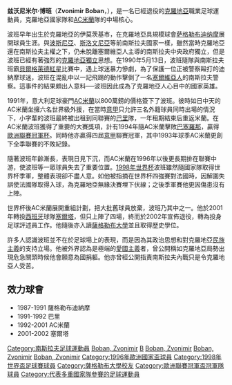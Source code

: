 {{Infobox football biography
| name           = 茲沃尼米爾·波班<br>Zvonimir Boban
| image          = Zvonimir Boban.jpg
| image_size     = 200px
| caption        = 2008年的波班
| fullname       = 茲沃尼米爾·波班
| birth_date     = {{birth date and age|1968|10|08|df=y}}
| birth_place    = [[南斯拉夫社會主義聯邦共和國|南斯拉夫]][[伊莫茨基|伊莫茨基]]
| height         = {{convert|1.85|m|ftin|abbr=on}}
| position       = [[中場|中場]]
| currentclub    =
| youthyears1 = 1978–1981 | youthclubs1 = Mračaj Runović
| youthyears2 = 1981–1982 | youthclubs2 = [[HNK_Hajduk_Split_Academy|Hajduk Split]]
| youthyears3 = 1983–1985 | youthclubs3 = [[薩格勒布迪納摩|薩格勒布迪納摩]]
| years1  = 1985–1991 | clubs1  = [[薩格勒布迪納摩|薩格勒布迪納摩]]  | caps1  = 109 | goals1  = 45
| years2  = 1991–2001 | clubs2  = [[AC米蘭|AC米蘭]]                 | caps2  = 178 | goals2  = 21
| years3  = 1991–1992 | clubs3  = → [[巴里|巴里]] (外借)          | caps3  = 17  | goals3  = 2
| years4  = 2001 | clubs4  = → [[塞爾塔|塞爾塔]] (外借)| caps4  = 4   | goals4  = 0
| totalcaps  = 308          | totalgoals  = 68
| nationalyears1 = 1987 | nationalteam1 = [[南斯拉夫20歲以下足球隊|南斯拉夫U20]] | nationalcaps1 = 6 |nationalgoals1 = 3
| nationalyears2 = 1988–1991 | nationalteam2 = [[南斯拉夫|南斯拉夫]] | nationalcaps2 = 7 |nationalgoals2 = 1
| nationalyears3 = 1990–1999 | nationalteam3 = [[克羅地亞國家足球隊|克羅地亞]] | nationalcaps3 = 51 |nationalgoals3 = 12
| medaltemplates  =
{{MedalCompetition|Competitor for {{fbu|20|YUG}}}}
{{MedalGold  | [[FIFA_U-20_世界盃|FIFA U-20 世界盃]]|[[1987年FIFA世界青年錦標賽|1987]]}}
{{MedalSilver| [[UEFA歐洲21歲以下足球錦標賽|UEFA U-21 Euro]]|[[1990年UEFA歐洲21歲以下足球錦標賽|1990]]}}
{{MedalCompetition|Competitor for {{fb|CRO}}}}
{{MedalBronze  | [[FIFA世界盃|FIFA世界盃]]|[[1998FIFA世界盃|1998]]}}
}}
{{noteTA
|1=zh-hans:博班;zh-hk:波班;zh-tw:博班;
}}

'''兹沃尼米尔·博班'''（'''Zvonimir Boban'''，{{bd|1968年|10月8日|catIdx=B}}），是一名已經退役的[[克羅地亞|克羅地亞]]職業足球運動員，克羅地亞國家隊和[[AC米蘭|AC米蘭]]隊的中場核心。

波班早年出生於克羅地亞的伊莫茨基市，在克羅地亞具規模球會[[萨格勒布迪纳摩|萨格勒布迪纳摩]]展開球員生涯。與[[波斯尼亞|波斯尼亞]]、[[斯洛文尼亞|斯洛文尼亞]]等前南斯拉夫國家一樣，雖然當時克羅地亞還在南斯拉夫主權之下，仍未脫離塞爾維亞人主導的南斯拉夫中央政府獨立，但是波班已經有著強烈的[[大克羅地亞|克羅地亞]][[獨立|獨立]]思想。在1990年5月13日，波班隨隊與南斯拉夫班霸[[貝爾格萊德紅星|貝爾格萊德紅星]]比賽中，遇上球迷暴力慘劇，為了保護一位正被警察毆打的迪納摩球迷，波班在混亂中以一記飛踢的動作擊倒了一名[[塞爾維亞人|塞爾維亞人]]的南斯拉夫警察。這事件的結果頗出人意料──波班因此成為了克羅地亞人心目中的國家英雄。

1991年，意大利足球豪門[[AC米蘭|AC米蘭]]以800萬鎊的價格簽下了波班。彼時如日中天的AC米蘭坐擁六名世界級外援，在當時[[意大利足球甲級聯賽|意甲]]只允許三名外籍球員同時出場的情況下，小字輩的波班最終被出租到同聯賽的[[巴里足球俱樂部|巴里]]隊，一年租期結束后重返米蘭。在AC米蘭波班獲得了重要的大賽獎項，計有1994年隨AC米蘭擊敗[[巴塞羅那足球俱樂部|巴塞羅那]]，贏得[[歐洲聯賽冠軍杯|歐洲聯賽冠軍杯]]。同時他亦贏得四屆[[意甲|意甲]]聯賽冠軍，其中1993年球季AC米蘭更創下全季聯賽的不敗紀錄。

隨著波班年齡漸長，表現日見下沉，而AC米蘭在1996年以後更長期排在聯賽中游，使波班等一眾球員失去了重要位置。[[1998年世界杯|1998年世界杯]]波班雖然隨國家隊取得世界杯季軍，整體表現卻不盡人意。如他被指摘在世界杯四強賽對法國時，因解圍失誤使法國隊取得入球，為克羅地亞無緣決賽埋下伏線；之後季軍賽他更因傷患沒有上陣。

世界杯後AC米蘭展開重組計劃，把大批舊球員放棄，波班乃其中之一。他於2001年轉投[[西班牙|西班牙]]球隊[[皇家維戈塞爾塔俱樂部|塞爾塔]]，但只上陣了四場，終而於2002年宣佈退役，轉為投身足球評述員工作。他隨後亦入讀[[薩格勒布大學|薩格勒布大學]]並且取得歷史學位。

許多人認識波班並不在於足球場上的表現，而是因為其政治思想和對克羅地亞[[民族主義|民族主義]]的支持立場。他被外界認為是極端的[[愛國主義|愛國主義]]者，曾公開稱如克羅地亞局勢出現危急關頭時候他會願意為國捐軀。他亦曾經公開指責南斯拉夫內戰只是令克羅地亞人受苦。

==效力球會==
* 1987-1991 薩格勒布迪納摩
* 1991-1992 巴里
* 1992-2001 AC米蘭
* 2001-2002 塞爾塔
{{1998年世界杯足球赛克罗地亚参赛名单}}
{{DEFAULTSORT:Boban, Zvonimir}}
[[Category:南斯拉夫足球運動員|Category:南斯拉夫足球運動員]]
[[Category:克羅埃西亞足球運動員|Boban, Zvonimir]]
[[Category:萨格勒布迪纳摩球员|B]]
[[Category:巴里球員|Boban, Zvonimir]]
[[Category:AC米蘭球員|Boban, Zvonimir]]
[[Category:切爾達球員|Boban, Zvonimir]]
[[Category:1996年歐洲國家盃球員|Category:1996年歐洲國家盃球員]]
[[Category:1998年世界盃足球賽球員|Category:1998年世界盃足球賽球員]]
[[Category:薩格勒布大學校友|Category:薩格勒布大學校友]]
[[Category:歐洲聯賽冠軍盃冠軍隊球員|Category:歐洲聯賽冠軍盃冠軍隊球員]]
[[Category:代表多重國家隊參賽的足球運動員|Category:代表多重國家隊參賽的足球運動員]]